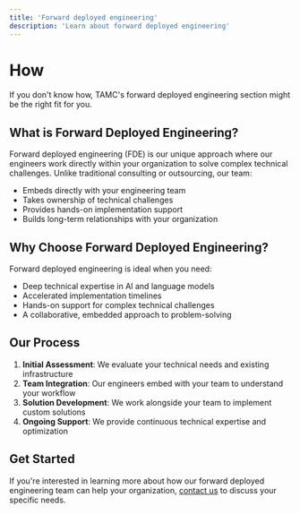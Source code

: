 ```yaml
---
title: 'Forward deployed engineering'
description: 'Learn about forward deployed engineering'
---
```


# How

If you don't know how, TAMC's forward deployed engineering section might be the right fit for you.

## What is Forward Deployed Engineering?

Forward deployed engineering (FDE) is our unique approach where our engineers work directly within your organization to solve complex technical challenges. Unlike traditional consulting or outsourcing, our team:

- Embeds directly with your engineering team
- Takes ownership of technical challenges
- Provides hands-on implementation support
- Builds long-term relationships with your organization

## Why Choose Forward Deployed Engineering?

Forward deployed engineering is ideal when you need:

- Deep technical expertise in AI and language models
- Accelerated implementation timelines
- Hands-on support for complex technical challenges
- A collaborative, embedded approach to problem-solving

## Our Process

1. **Initial Assessment**: We evaluate your technical needs and existing infrastructure
2. **Team Integration**: Our engineers embed with your team to understand your workflow
3. **Solution Development**: We work alongside your team to implement custom solutions
4. **Ongoing Support**: We provide continuous technical expertise and optimization

## Get Started

If you're interested in learning more about how our forward deployed engineering team can help your organization, [contact us](mailto:ahumay@americanmodel.co) to discuss your specific needs. 